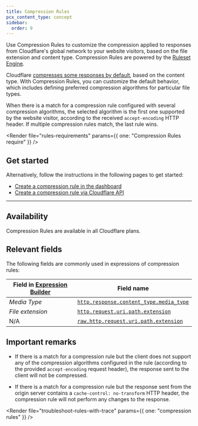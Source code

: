 ```yaml
---
title: Compression Rules
pcx_content_type: concept
sidebar:
  order: 9
---
```



Use Compression Rules to customize the compression applied to responses from Cloudflare's global network to your website visitors, based on the file extension and content type. Compression Rules are powered by the [Ruleset Engine](/ruleset-engine/).

Cloudflare [compresses some responses by default](/speed/optimization/content/compression/), based on the content type. With Compression Rules, you can customize the default behavior, which includes defining preferred compression algorithms for particular file types.

When there is a match for a compression rule configured with several compression algorithms, the selected algorithm is the first one supported by the website visitor, according to the received `accept-encoding` HTTP header. If multiple compression rules match, the last rule wins.

<Render
	file="rules-requirements"
	params={{ one: "Compression Rules require" }}
/>

## Get started

<Render file="rules-templates" />

Alternatively, follow the instructions in the following pages to get started:

- [Create a compression rule in the dashboard](/rules/compression-rules/create-dashboard/)
- [Create a compression rule via Cloudflare API](/rules/compression-rules/create-api/)

---

## Availability

Compression Rules are available in all Cloudflare plans.

<Render file="rules-new-limits" />

<FeatureTable id="rules.compression_rules" />

## Relevant fields

The following fields are commonly used in expressions of compression rules:

| Field in [Expression Builder](/ruleset-engine/rules-language/expressions/edit-expressions/#expression-builder) | Field name                                                                                                                        |
| -------------------------------------------------------------------------------------------------------------- | --------------------------------------------------------------------------------------------------------------------------------- |
| _Media Type_                                                                                                   | [`http.response.content_type.media_type`](/ruleset-engine/rules-language/fields/reference/http.response.content_type.media_type/) |
| _File extension_                                                                                               | [`http.request.uri.path.extension`](/ruleset-engine/rules-language/fields/reference/http.request.uri.path.extension/)             |
| N/A                                                                                                            | [`raw.http.request.uri.path.extension`](/ruleset-engine/rules-language/fields/reference/raw.http.request.uri.path.extension/)     |

## Important remarks

- If there is a match for a compression rule but the client does not support any of the compression algorithms configured in the rule (according to the provided `accept-encoding` request header), the response sent to the client will not be compressed.

- If there is a match for a compression rule but the response sent from the origin server contains a `cache-control: no-transform` HTTP header, the compression rule will not perform any changes to the response.

<Render
	file="troubleshoot-rules-with-trace"
	params={{ one: "compression rules" }}
/>
